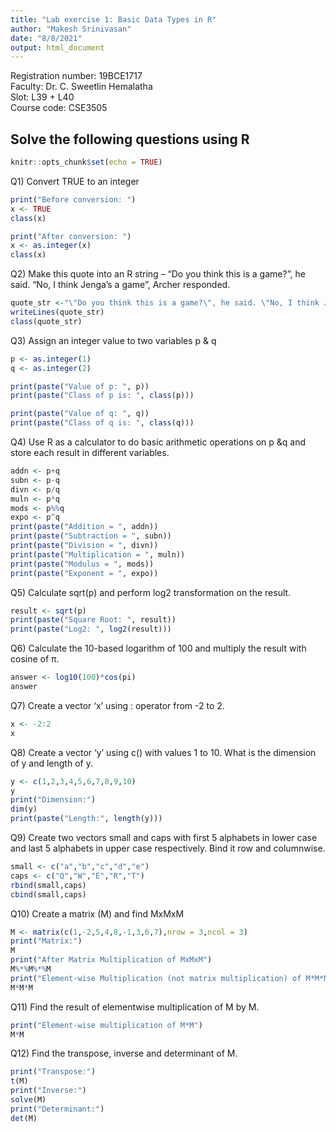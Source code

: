 ```yaml
---
title: "Lab exercise 1: Basic Data Types in R"
author: "Makesh Srinivasan"
date: "8/8/2021"
output: html_document
---
```

Registration number: 19BCE1717 <br />
Faculty: Dr. C. Sweetlin Hemalatha <br />
Slot: L39 + L40 <br />
Course code: CSE3505 <br />

## Solve the following questions using R
```r
knitr::opts_chunk$set(echo = TRUE)
```
Q1) Convert TRUE to an integer
```r
print("Before conversion: ")
x <- TRUE
class(x)

print("After conversion: ")
x <- as.integer(x)
class(x)
```
Q2) Make this quote into an R string
– “Do you think this is a game?”, he said. “No, I think Jenga’s a game”, Archer responded.
```r
quote_str <-"\"Do you think this is a game?\", he said. \"No, I think Jenga\'s a game\", Archer responded."
writeLines(quote_str)
class(quote_str)
```
Q3)	Assign an integer value to two variables p & q
```r
p <- as.integer(1)
q <- as.integer(2)

print(paste("Value of p: ", p))
print(paste("Class of p is: ", class(p)))

print(paste("Value of q: ", q))
print(paste("Class of q is: ", class(q)))
```
Q4)	Use R as a calculator to do basic arithmetic operations on p &q and store each result in different variables.
```r
addn <- p+q
subn <- p-q
divn <- p/q
muln <- p*q
mods <- p%%q
expo <- p^q
print(paste("Addition = ", addn))
print(paste("Subtraction = ", subn))
print(paste("Division = ", divn))
print(paste("Multiplication = ", muln))
print(paste("Modulus = ", mods))
print(paste("Exponent = ", expo))

```
Q5) Calculate sqrt(p) and perform log2 transformation on the result.
```r
result <- sqrt(p)
print(paste("Square Root: ", result))
print(paste("Log2: ", log2(result)))
```
Q6) Calculate the 10-based logarithm of 100 and multiply the result with cosine of π.
```r
answer <- log10(100)*cos(pi)
answer
```
Q7) Create a vector ‘x’ using : operator from -2 to 2.
```r
x <- -2:2
x
```
Q8) Create a vector ‘y’ using c() with values 1 to 10. What is the dimension of y and length of y.
```r
y <- c(1,2,3,4,5,6,7,8,9,10)
y
print("Dimension:")
dim(y)
print(paste("Length:", length(y)))
```
Q9) Create two vectors small and caps with first 5 alphabets in lower case and last 5 alphabets in upper case respectively. Bind it row and columnwise.
```r
small <- c("a","b","c","d","e")
caps <- c("Q","W","E","R","T")
rbind(small,caps)
cbind(small,caps)
```
Q10) Create a matrix (M) and find MxMxM
```r
M <- matrix(c(1,-2,5,4,8,-1,3,6,7),nrow = 3,ncol = 3)
print("Matrix:")
M
print("After Matrix Multiplication of MxMxM")
M%*%M%*%M
print("Element-wise Multiplication (not matrix multiplication) of M*M*M")
M*M*M
```
Q11) Find the result of elementwise multiplication of M by M.
```r
print("Element-wise multiplication of M*M")
M*M
```
Q12) Find the transpose, inverse and determinant of M.
```r
print("Transpose:")
t(M)
print("Inverse:")
solve(M)
print("Determinant:")
det(M)
```